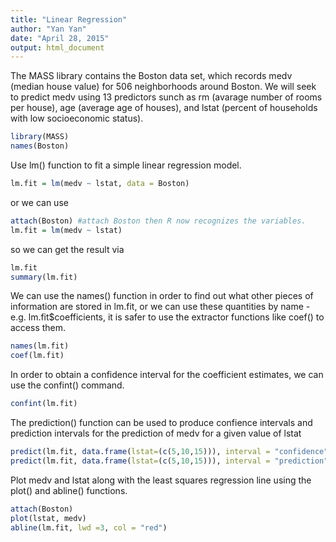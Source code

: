 ```yaml
---
title: "Linear Regression"
author: "Yan Yan"
date: "April 28, 2015"
output: html_document
---
```


The MASS library contains the Boston data set, which records medv (median house value) for 506 neighborhoods around Boston. We will seek to predict medv using 13 predictors sunch as rm (avarage number of rooms per house), age (average age of houses), and lstat (percent of households with low socioeconomic status).

```r
library(MASS)
names(Boston)
```

Use lm() function to fit a simple linear regression model.

```r
lm.fit = lm(medv ~ lstat, data = Boston)
```
 
or we can use 
```r
attach(Boston) #attach Boston then R now recognizes the variables.
lm.fit = lm(medv ~ lstat)
```

so we can get the result via
```r
lm.fit
summary(lm.fit)
```

We can use the names() function in order to find out what other pieces of information are stored in lm.fit, or we can use these quantities by name - e.g. lm.fit$coefficients, it is safer to use the extractor functions like coef() to access them.

```r
names(lm.fit)
coef(lm.fit)
```

In order to obtain a confidence interval for the coefficient estimates, we can use the confint() command.

```r
confint(lm.fit)
```

The prediction() function can be used to produce confience intervals and prediction intervals for the prediction of medv for a given value of lstat
```r
predict(lm.fit, data.frame(lstat=(c(5,10,15))), interval = "confidence")
predict(lm.fit, data.frame(lstat=(c(5,10,15))), interval = "prediction")

```

Plot medv and lstat along with the least squares regression line using the plot() and abline() functions.
```r
attach(Boston)
plot(lstat, medv)
abline(lm.fit, lwd =3, col = "red")
```


